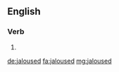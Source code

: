 ==English==

===Verb===
{{head|en|verb form}}

# {{en-past of|jalouse}}

[[de:jaloused]]
[[fa:jaloused]]
[[mg:jaloused]]
